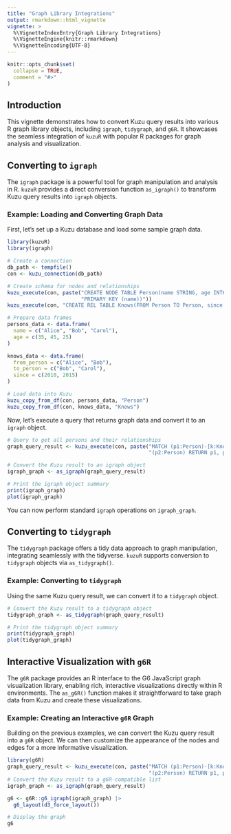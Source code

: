 ```yaml
---
title: "Graph Library Integrations"
output: rmarkdown::html_vignette
vignette: >
  %\VignetteIndexEntry{Graph Library Integrations}
  %\VignetteEngine{knitr::rmarkdown}
  %\VignetteEncoding{UTF-8}
---
```


```r
knitr::opts_chunk$set(
  collapse = TRUE,
  comment = "#>"
)
```

## Introduction

This vignette demonstrates how to convert Kuzu query results into various R graph library objects, including `igraph`, `tidygraph`, and `g6R`. It showcases the seamless integration of `kuzuR` with popular R packages for graph analysis and visualization.

## Converting to `igraph`

The `igraph` package is a powerful tool for graph manipulation and analysis in R. `kuzuR` provides a direct conversion function `as_igraph()` to transform Kuzu query results into `igraph` objects.

### Example: Loading and Converting Graph Data

First, let's set up a Kuzu database and load some sample graph data.

```r
library(kuzuR)
library(igraph)

# Create a connection
db_path <- tempfile()
con <- kuzu_connection(db_path)

# Create schema for nodes and relationships
kuzu_execute(con, paste("CREATE NODE TABLE Person(name STRING, age INT64,",
                        "PRIMARY KEY (name))"))
kuzu_execute(con, "CREATE REL TABLE Knows(FROM Person TO Person, since INT64)")

# Prepare data frames
persons_data <- data.frame(
  name = c("Alice", "Bob", "Carol"),
  age = c(35, 45, 25)
)

knows_data <- data.frame(
  from_person = c("Alice", "Bob"),
  to_person = c("Bob", "Carol"),
  since = c(2010, 2015)
)

# Load data into Kuzu
kuzu_copy_from_df(con, persons_data, "Person")
kuzu_copy_from_df(con, knows_data, "Knows")
```

Now, let's execute a query that returns graph data and convert it to an `igraph` object.

```r
# Query to get all persons and their relationships
graph_query_result <- kuzu_execute(con, paste("MATCH (p1:Person)-[k:Knows]->",
                                              "(p2:Person) RETURN p1, p2, k"))

# Convert the Kuzu result to an igraph object
igraph_graph <- as_igraph(graph_query_result)

# Print the igraph object summary
print(igraph_graph)
plot(igraph_graph)
```

You can now perform standard `igraph` operations on `igraph_graph`.

## Converting to `tidygraph`

The `tidygraph` package offers a tidy data approach to graph manipulation, integrating seamlessly with the tidyverse. `kuzuR` supports conversion to `tidygraph` objects via `as_tidygraph()`.

### Example: Converting to `tidygraph`

Using the same Kuzu query result, we can convert it to a `tidygraph` object.

```r
# Convert the Kuzu result to a tidygraph object
tidygraph_graph <- as_tidygraph(graph_query_result)

# Print the tidygraph object summary
print(tidygraph_graph)
plot(tidygraph_graph)
```

## Interactive Visualization with `g6R`

The `g6R` package provides an R interface to the G6 JavaScript graph visualization library, enabling rich, interactive visualizations directly within R environments. The `as_g6R()` function makes it straightforward to take graph data from Kuzu and create these visualizations.

### Example: Creating an Interactive `g6R` Graph

Building on the previous examples, we can convert the Kuzu query result into a `g6R` object. We can then customize the appearance of the nodes and edges for a more informative visualization.

```r
library(g6R)
graph_query_result <- kuzu_execute(con, paste("MATCH (p1:Person)-[k:Knows]->",
                                              "(p2:Person) RETURN p1, p2, k"))
# Convert the Kuzu result to a g6R-compatible list
igraph_graph <- as_igraph(graph_query_result)

g6 <- g6R::g6_igraph(igraph_graph) |>
  g6_layout(d3_force_layout())

# Display the graph
g6
```